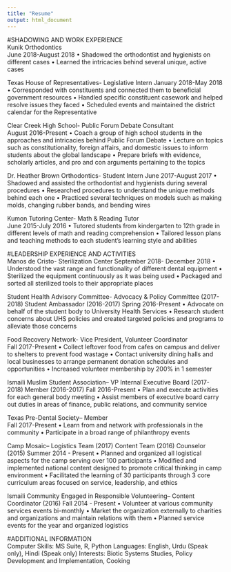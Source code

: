 ```yaml
---
title: "Resume"
output: html_document
---
```

#SHADOWING AND WORK EXPERIENCE	
Kunik Orthodontics                                                                                              
June 2018-August 2018
	•	Shadowed the orthodontist and hygienists on different cases
	•	Learned the intricacies behind several unique, active cases 

Texas House of Representatives- Legislative Intern                                                                  January 2018-May 2018
	•	Corresponded with constituents and connected them to beneficial government resources 
	•	Handled specific constituent casework and helped resolve issues they faced
	•	Scheduled events and maintained the district calendar for the Representative

Clear Creek High School- Public Forum Debate Consultant	         
August 2016-Present
	•	Coach a group of high school students in the approaches and intricacies behind Public Forum Debate
	•	Lecture on topics such as constitutionality, foreign affairs, and domestic issues to inform students about the global landscape
	•	Prepare briefs with evidence, scholarly articles, and pro and con arguments pertaining to the topics 

Dr. Heather Brown Orthodontics- Student Intern                                                                    June 2017-August 2017
	•	Shadowed and assisted the orthodontist and hygienists during several procedures
	•	Researched procedures to understand the unique methods behind each one
	•	Practiced several techniques on models such as making molds, changing rubber bands, and bending wires 

Kumon Tutoring Center- Math & Reading Tutor	            
June 2015-July 2016
	•	Tutored students from kindergarten to 12th grade in different levels of math and reading comprehension
	•	Tailored lesson plans and teaching methods to each student’s learning style and abilities 

#LEADERSHIP EXPERIENCE AND ACTIVITIES	
Manos de Cristo- Sterilization Center                                                                             September 2018- December 2018
	•	Understood the vast range and functionality of different dental equipment
	•	Sterilized the equipment continuously as it was being used 
	•	Packaged and sorted all sterilized tools to their appropriate places  

Student Health Advisory Committee- Advocacy & Policy Committee (2017-2018) Student Ambassador (2016-2017) 
Spring 2016-Present
	•	Advocate on behalf of the student body to University Health Services 
	•	Research student concerns about UHS policies and created targeted policies and programs to alleviate those concerns

Food Recovery Network- Vice President, Volunteer Coordinator 	      
Fall 2017-Present
	•	Collect leftover food from cafes on campus and deliver to shelters to prevent food wastage
	•	Contact university dining halls and local businesses to arrange permanent donation schedules and opportunities 
	•	Increased volunteer membership by 200% in 1 semester   

Ismaili Muslim Student Association– VP Internal Executive Board (2017-2018) Member (2016-2017)                    Fall 2016-Present
	•	Plan and execute activities for each general body meeting
	•	Assist members of executive board carry out duties in areas of finance, public relations, and community service

Texas Pre-Dental Society– Member   	       
Fall 2017-Present
	•	Learn from and network with professionals in the community
	•	Participate in a broad range of philanthropy events

Camp Mosaic– Logistics Team (2017) Content Team (2016) Counselor (2015)                                          Summer 2014 - Present
	•	Planned and organized all logistical aspects for the camp serving over 100 participants
	•	Modified and implemented national content designed to promote critical thinking in camp environment
	•	Facilitated the learning of 30 participants through 3 core curriculum areas focused on service, leadership, and ethics 

Ismaili Community Engaged in Responsible Volunteering– Content Coordinator (2016) 
Fall 2014 - Present
	•	Volunteer at various community services events bi-monthly
	•	Market the organization externally to charities and organizations and maintain relations with them
	•	Planned service events for the year and organized logistics 

#ADDITIONAL INFORMATION		 
Computer Skills: MS Suite, R, Python
Languages: English, Urdu (Speak only), Hindi (Speak only)
Interests: Biotic Systems Studies, Policy Development and Implementation, Cooking


